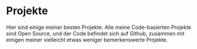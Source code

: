 # Projekte

Hier sind einige meiner besten Projekte. Alle meine Code-basierten Projekte sind Open Source, und der Code befindet sich auf Github, zusammen mit einigen meiner vielleicht etwas weniger bemerkenswerte Projekte.
